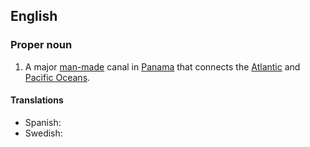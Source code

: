 ==English==
{{wikipedia}}
===Proper noun===
{{en-proper noun|sg=[[Panama]] [[canal|Canal]]}}

# A major [[man-made]] canal in [[Panama]] that connects the [[Atlantic Ocean|Atlantic]] and [[Pacific Ocean]]s.

====Translations====
{{trans-top|Canal}}
{{trans-mid}}
*Spanish: {{t|es|Canal de Panamá|m}}
*Swedish: {{t|sv|Panamakanalen|c}}
{{trans-bottom}}